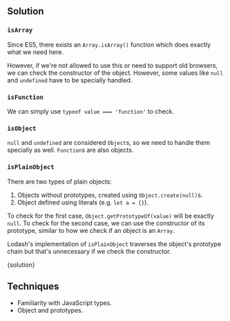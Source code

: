 

## Solution

### `isArray`

Since ES5, there exists an `Array.isArray()` function which does exactly what we need here.

However, if we're not allowed to use this or need to support old browsers, we can check the constructor of the object. However, some values like `null` and `undefined` have to be specially handled.

### `isFunction`

We can simply use `typeof value === 'function'` to check.

### `isObject`

`null` and `undefined` are considered `Object`s, so we need to handle them specially as well. `Function`s are also objects.

### `isPlainObject`

There are two types of plain objects:

1. Objects without prototypes, created using `Object.create(null)`s.
1. Object defined using literals (e.g. `let a = {}`).

To check for the first case, `Object.getPrototypeOf(value)` will be exactly `null`. To check for the second case, we can use the constructor of its prototype, similar to how we check if an object is an `Array`.

Lodash's implementation of `isPlainObject` traverses the object's prototype chain but that's unnecessary if we check the constructor.

<MDXCodeBlock>{solution}</MDXCodeBlock>

## Techniques

- Familiarity with JavaScript types.
- Object and prototypes.

